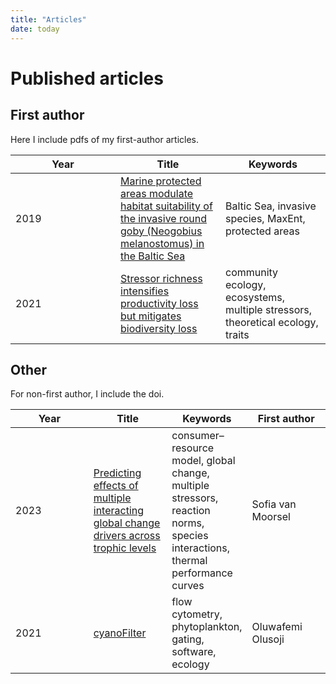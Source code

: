 ```yaml
---
title: "Articles"
date: today
---
```


# Published articles

## First author

Here I include pdfs of my first-author articles.

| Year | Title | Keywords |
| --- | --- | --- |
| 2019 | [Marine protected areas modulate habitat suitability of the invasive round goby (Neogobius melanostomus) in the Baltic Sea](articles/Holmes%20et%20al_2019_Marine%20protected%20areas%20modulate%20habitat%20suitability%20of%20the%20invasive%20round%20goby.pdf) | Baltic Sea, invasive species, MaxEnt, protected areas |
| 2021 | [Stressor richness intensifies productivity loss but mitigates biodiversity loss](articles/Holmes%20et%20al_2021_Stressor%20richness%20intensifies%20productivity%20loss%20but%20mitigates%20biodiversity%20loss.pdf) | community ecology, ecosystems, multiple stressors, theoretical ecology, traits |

## Other

For non-first author, I include the doi.

| Year | Title | Keywords | First author |
| --- | --- | --- |  --- |
| 2023 | [Predicting effects of multiple interacting global change drivers across trophic levels](https://doi.org/10.1111/gcb.16548) | consumer–resource model, global change, multiple stressors, reaction norms, species interactions, thermal performance curves |  Sofia van Moorsel |
| 2021 | [cyanoFilter](https://doi.org/10.1016/j.ecolmodel.2021.109743) | flow cytometry, phytoplankton, gating, software, ecology |  Oluwafemi Olusoji |
